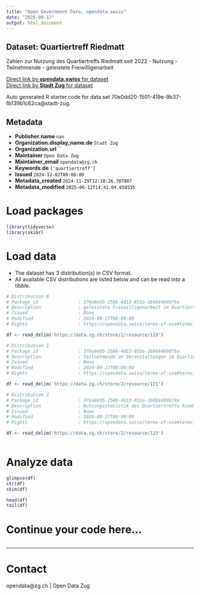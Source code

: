 ```yaml
---
title: "Open Government Data, opendata.swiss"
date: "2025-09-17"
output: html_document
---
```


## Dataset: Quartiertreff Riedmatt

Zahlen zur Nutzung des Quartiertreffs Riedmatt seit 2022
- Nutzung
- Teilnehmende
- geleistete Freiwilligenarbeit

[Direct link by **opendata.swiss** for dataset](https://opendata.swiss/de/dataset/quartiertreff-riedmatt)<br>
[Direct link by **Stadt Zug** for dataset](https://quartiertreff-riedmatt.ch/)

Auto generated R starter code for data set 70e0dd20-1501-419e-9b37-fb139b1c62ca@stadt-zug.

## Metadata

- **Publisher.name** `nan`
- **Organization.display_name.de** `Stadt Zug`
- **Organization.url** ``
- **Maintainer** `Open Data Zug`
- **Maintainer_email** `opendata@zg.ch`
- **Keywords.de** `['quartiertreff']`
- **Issued** `2024-12-02T00:00:00`
- **Metadata_created** `2024-11-29T12:10:26.707807`
- **Metadata_modified** `2025-06-12T14:41:04.658535`


# Load packages

```r

library(tidyverse)
library(skimr)

```

# Load data

-   The dataset has 3 distribution(s) in CSV format.
-   All available CSV distributions are listed below and can be read into a tibble.

```r

# Distribution 0
# Package_id               : 376a8e5b-2588-4d13-853a-16084489879a
# Description              : geleistete Freiwilligenarbeit im Quartiertreff Riedmatt in Stunden
# Issued                   : None
# Modified                 : 2024-09-27T00:00:00
# Rights                   : https://opendata.swiss/terms-of-use#terms_by

df <- read_delim('https://data.zg.ch/store/2/resource/119')

# Distribution 1
# Package_id               : 376a8e5b-2588-4d13-853a-16084489879a
# Description              : Teilnehmende an Veranstaltungen im Quartiertreff Riedmatt
# Issued                   : None
# Modified                 : 2024-09-27T00:00:00
# Rights                   : https://opendata.swiss/terms-of-use#terms_by

df <- read_delim('https://data.zg.ch/store/2/resource/121')

# Distribution 2
# Package_id               : 376a8e5b-2588-4d13-853a-16084489879a
# Description              : Nutzungsstatistik des Quartiertreffs Riedmatt
# Issued                   : None
# Modified                 : 2024-09-27T00:00:00
# Rights                   : https://opendata.swiss/terms-of-use#terms_by

df <- read_delim('https://data.zg.ch/store/2/resource/123')



```

# Analyze data

```r

glimpse(df)
str(df)
skim(df)

head(df)
tail(df)

```

# Continue your code here...

```r

```

------------------------------------------------------------------------

# Contact

opendata@zg.ch | Open Data Zug
